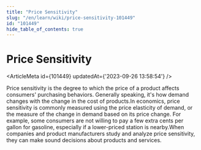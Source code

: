 ```yaml
---
title: "Price Sensitivity"
slug: "/en/learn/wiki/price-sensitivity-101449"
id: "101449"
hide_table_of_contents: true
---
```



# Price Sensitivity

<ArticleMeta id={101449} updatedAt={'2023-09-26 13:58:54'} />
<div className='border-solid border-b border-t-0 my-4 border-[var(--ifm-color-gray-300)]' />

Price sensitivity is the degree to which the price of a product affects consumers' purchasing behaviors. Generally speaking, it's how demand changes with the change in the cost of products.In economics, price sensitivity is commonly measured using the price elasticity of demand, or the measure of the change in demand based on its price change. For example, some consumers are not willing to pay a few extra cents per gallon for gasoline, especially if a lower-priced station is nearby.When companies and product manufacturers study and analyze price sensitivity, they can make sound decisions about products and services.

